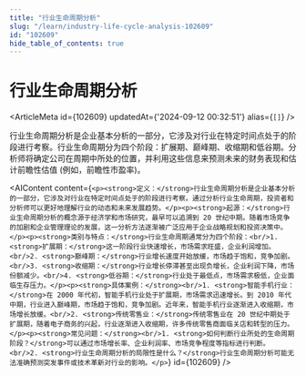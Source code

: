 ```yaml
---
title: "行业生命周期分析"
slug: "/learn/industry-life-cycle-analysis-102609"
id: "102609"
hide_table_of_contents: true
---
```



# 行业生命周期分析

<ArticleMeta id={102609} updatedAt={'2024-09-12 00:32:51'} alias={`[]`} />
<div className='border-solid border-b border-t-0 my-4 border-[var(--ifm-color-gray-300)]' />

行业生命周期分析是企业基本分析的一部分，它涉及对行业在特定时间点处于的阶段进行考察。行业生命周期分为四个阶段：扩展期、巅峰期、收缩期和低谷期。分析师将确定公司在周期中所处的位置，并利用这些信息来预测未来的财务表现和估计前瞻性估值 (例如，前瞻性市盈率)。

<AIContent content={`<p><strong>定义：</strong>行业生命周期分析是企业基本分析的一部分，它涉及对行业在特定时间点处于的阶段进行考察。通过分析行业生命周期，投资者和分析师可以更好地理解行业的动态和未来发展趋势。</p><p><strong>起源：</strong>行业生命周期分析的概念源于经济学和市场研究，最早可以追溯到 20 世纪中期。随着市场竞争的加剧和企业管理理论的发展，这一分析方法逐渐被广泛应用于企业战略规划和投资决策中。</p><p><strong>类别与特点：</strong>行业生命周期通常分为四个阶段：<br/>1. <strong>扩展期：</strong>这一阶段行业快速增长，市场需求旺盛，企业利润增加。<br/>2. <strong>巅峰期：</strong>行业增长速度开始放缓，市场趋于饱和，竞争加剧。<br/>3. <strong>收缩期：</strong>行业增长停滞甚至出现负增长，企业利润下降，市场份额减少。<br/>4. <strong>低谷期：</strong>行业处于最低点，市场需求极低，企业面临生存压力。</p><p><strong>具体案例：</strong><br/>1. <strong>智能手机行业：</strong>在 2000 年代初，智能手机行业处于扩展期，市场需求迅速增长。到 2010 年代中期，行业进入巅峰期，市场趋于饱和，竞争加剧。近年来，智能手机行业逐渐进入收缩期，市场增长放缓。<br/>2. <strong>传统零售业：</strong>传统零售业在 20 世纪中期处于扩展期，随着电子商务的兴起，行业逐渐进入收缩期，许多传统零售商面临关店和转型的压力。</p><p><strong>常见问题：</strong><br/>1. <strong>如何判断行业所处的生命周期阶段？</strong>可以通过市场增长率、企业利润率、市场竞争程度等指标进行判断。<br/>2. <strong>行业生命周期分析的局限性是什么？</strong>行业生命周期分析可能无法准确预测突发事件或技术革新对行业的影响。</p>`} id={102609} />
